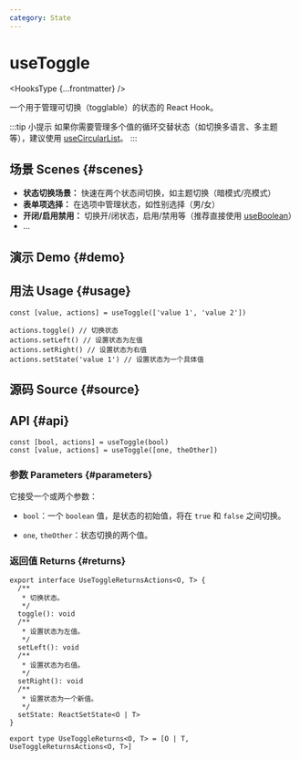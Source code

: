 ```yaml
---
category: State
---
```


# useToggle


<HooksType {...frontmatter} />

一个用于管理可切换（togglable）的状态的 React Hook。

:::tip 小提示
如果你需要管理多个值的循环交替状态（如切换多语言、多主题等），建议使用 [useCircularList](/reference/use-circular-list)。
:::

## 场景 Scenes \{#scenes}

- **状态切换场景：** 快速在两个状态间切换，如主题切换（暗模式/亮模式）
- **表单项选择：** 在选项中管理状态，如性别选择（男/女）
- **开闭/启用禁用：** 切换开/闭状态，启用/禁用等（推荐直接使用 [useBoolean](/reference/use-boolean)）
- ...

## 演示 Demo \{#demo}


<App />

## 用法 Usage \{#usage}

```tsx
const [value, actions] = useToggle(['value 1', 'value 2'])

actions.toggle() // 切换状态
actions.setLeft() // 设置状态为左值
actions.setRight() // 设置状态为右值
actions.setState('value 1') // 设置状态为一个具体值
```

## 源码 Source \{#source}


<Source />

## API \{#api}

```tsx
const [bool, actions] = useToggle(bool)
const [value, actions] = useToggle([one, theOther])
```

### 参数 Parameters \{#parameters}

它接受一个或两个参数：

- `bool`：一个 `boolean` 值，是状态的初始值，将在 `true` 和 `false` 之间切换。

- `one`, `theOther`：状态切换的两个值。

### 返回值 Returns \{#returns}

```tsx
export interface UseToggleReturnsActions<O, T> {
  /**
   * 切换状态。
   */
  toggle(): void
  /**
   * 设置状态为左值。
   */
  setLeft(): void
  /**
   * 设置状态为右值。
   */
  setRight(): void
  /**
   * 设置状态为一个新值。
   */
  setState: ReactSetState<O | T>
}

export type UseToggleReturns<O, T> = [O | T, UseToggleReturnsActions<O, T>]
```
